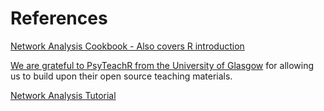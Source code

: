 # References

[Network Analysis Cookbook - Also covers R introduction](http://sachaepskamp.com/files/Cookbook.html)

[We are grateful to PsyTeachR from the University of Glasgow](https://psyteachr.github.io/) for allowing us to build upon their open source teaching materials.

[Network Analysis Tutorial](https://www.tandfonline.com/doi/full/10.1080/21642850.2018.1521283)
